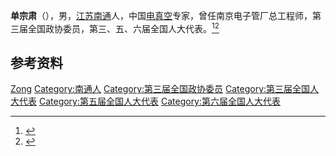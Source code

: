 '''单宗肃'''（{{bd|1910年||1990年|}}），男，[[江苏|江苏]][[南通|南通]]人，中国[[电真空|电真空]]专家，曾任南京电子管厂总工程师，第三届全国政协委员，第三、五、六届全国人大代表。<ref>{{Cite book|title=历届全国政协委员人名辞典|author=|publisher=中国国际广播出版社|year=1996|isbn=9787507813746|location=北京|pages=286}}</ref><ref>{{Cite book|title=中华人民共和国职官志|author=何虎生, 李耀东, 向常福主编|publisher=中国社会出版社|year=2003|isbn=9787800883934|location=北京|pages=}}</ref>

== 参考资料 ==
{{reflist}}

{{中国人物小作品}}

{{Authority control}}
{{DEFAULTSORT:Shan单}}
[[Category:单姓|Zong]]
[[Category:南通人|Category:南通人]]
[[Category:第三届全国政协委员|Category:第三届全国政协委员]]
[[Category:第三届全国人大代表|Category:第三届全国人大代表]]
[[Category:第五届全国人大代表|Category:第五届全国人大代表]]
[[Category:第六届全国人大代表|Category:第六届全国人大代表]]
